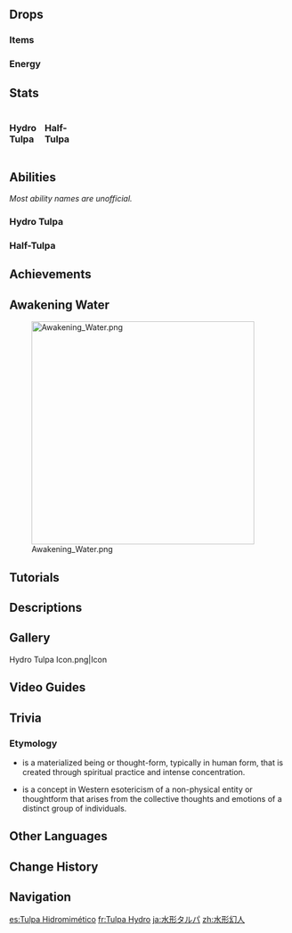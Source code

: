 {{About|the Normal Boss|the quest-exclusive variant|Narzissenkreuz (Enemy)}}
{{Enemy Infobox
|title    = Awakened Egregore
|dmgtype  = Hydro
|image    = Enemy Hydro Tulpa.png
|region   = Fontaine
|area     = Beryl Region
|type     = Normal Bosses
|family   = Elemental Lifeforms
|group    = 
|drops    = Water That Failed To Transcend
|weakpoint = no
|variants = Hydro Tulpa: Flashflood
}}
{{Enemy Intro}}

==Drops==
===Items===
{{World Boss Rewards
|gem         = Varunada Lazurite
|exclusive   = Water That Failed To Transcend
|sets        = Berserker,The Exile,Adventurer
}}

===Energy===
{{Energy Drops
|type  = Hydro
|hp1   = 66
|o1    = 1
|hp2   = 33
|o2    = 1
|hp3   = 0
|p3    = 2
}}

==Stats==
<div style="display:flex; column-gap: 15px; flex-direction: row; flex-wrap: wrap;"><div style="width:min-content;">
===Hydro Tulpa===
{{Enemy Stats
|hydro_res    = Immune

|res2         = Enhanced
|hydro_res2   = Immune
|resglobal2   = 55%

|hp_ratio     = 22
|hp_type      = 2
|atk_ratio    = 10
|atk_type     = 2
}}
</div><!--
--><div style="width:min-content;">
===Half-Tulpa===
{{Enemy Stats
|hydro        = Immune

|hp_ratio     = 2.4
|hp_type      = 2
|atk_ratio    = 2
|atk_type     = 2
}}
</div></div>

==Abilities==
''Most ability names are unofficial.''

===Hydro Tulpa===
{{Enemy Attacks
|name_1      = Fist Strike
|desc_1      = Attacks with its fist, dealing '''50% ATK''' as {{Color|Hydro DMG}}.
|name_2      = Spear Toss
|desc_2      = Throws a water-formed spear at the player, dealing '''60% ATK''' ('''90% ATK''' while enhanced) as {{Color|Hydro DMG}}.
|caption_2   = Normal
|file_2_2    = Hydro Tulpa Spear Toss 2
|caption_2_2 = Enhanced
|name_3      = Hammer Whirl
|desc_3      = Swings a water-formed hammer 3 times, dealing '''60% ATK''', '''62.5% ATK''', '''65% ATK''' ('''90% ATK''', '''92.5% ATK''', '''95% ATK''' while enhanced) as {{Color|Hydro DMG}}.
|caption_3   = Normal
|file_3_2    = Hydro Tulpa Hammer Whirl 2
|caption_3_2 = Enhanced
|name_4      = Sword Combo
|desc_4      = Swings a water-formed sword, then attacks its arm, dealing '''60% ATK''', '''65% ATK''' ('''90% ATK''', '''95% ATK''' while enhanced) as {{Color|Hydro DMG}}.
|caption_4   = Normal
|file_4_2    = Hydro Tulpa Sword Combo 2
|caption_4_2 = Enhanced
|name_5      = Triple Lancestrike
|desc_5      = Forms 3 lances which strike down near itself, each dealing '''100% ATK''' as {{Color|Hydro DMG}}. Many smaller lances will also strike down across the arena, each dealing '''20% ATK''' as {{Color|Hydro DMG}}.
|name_6      = Absorb Half-Tulpa
|desc_6      = During battle, a [[Half-Tulpa]] will spawn every '''12.5s'''. The Hydro Tulpa will periodically absorb a Half-Tulpa to enter an enhanced state for one attack (two attacks if in the [[Spiral Abyss]]): AoE and DMG dealt are increased, and [[RES]] to all DMG is increased by '''45%'''.
}}

===Half-Tulpa===
{{Transclude|Half-Tulpa|Abilities}}

==Achievements==
{{Achievement Topic Table|topic=Hydro Tulpa}}

==Awakening Water==
{{Description|A new life has awakened as the world turns, near where many destinies intersect.}}
[[File:Awakening Water.png|400px]]

==Tutorials==
{{Tutorial|Hydro Tulpa}}

==Descriptions==
{{Description|A human-shaped monster formed from the agglomeration of countless drops of water.|[[Adventurer Handbook]]}}
{{Description|A humanoid monster formed from the agglomeration of water.|[[Archive]], before {{Quest|Rowboat's Wake (Quest)}}}}
{{Description|A humanoid monster formed from the agglomeration of water.<br>Countless wills dissolved in the water, which, like the universe, was full of souls that wished to be born. Are the newborn Hydro Tulpas from the former or the latter? They're not as different as we'd like to think, anyway. The sun can't distinguish them, and neither can time, the surging tides, or even the darkness that permeates everything.|Archive, after {{Quest|Rowboat's Wake (Quest)}}}}

==Gallery==
<gallery>
Hydro Tulpa Icon.png|Icon
</gallery>

==Video Guides==
{{EVT
|video1   = https://youtu.be/EtMi_UHvMqs
|caption2 = How to EASILY Beat Hydro Tulpa in Genshin Impact - Free to Play Friendly!
}}

==Trivia==

=== Etymology ===

* {{W|Tulpa}} is a materialized being or thought-form, typically in human form, that is created through spiritual practice and intense concentration.
* {{Lang|{{w|Egregore}}|el=ἐγρήγορος}} is a concept in Western esotericism of a non-physical entity or thoughtform that arises from the collective thoughts and emotions of a distinct group of individuals.

==Other Languages==
{{Other Languages
|en      = Hydro Tulpa
|zhs     = 水形幻人
|zhs_rm  = Shuǐxíng Huànrén
|zht     = 水形幻人
|zht_rm  = Shuǐxíng Huànrén
|zh_tl   = Hydro Mimic Human
|ja      = 水形タルパ
|ja_rm   = Suikei Tarupa{{Assumed}}
|ja_tl   = 
|ko      = 물<->의 환인간
|ko_tl   = 
|es      = Tulpa Hidromimético
|es_tl   = Hydromimetic Tulpa
|fr      = Tulpa Hydro
|fr_tl   = Hydro Tulpa
|ru      = Гидротульпа
|ru_tl   = Hydro Tulpa
|th      = Hydro Tulpa
|vi      = Nhân Dạng Nước
|vi_tl   = 
|de      = Hydro-Imitator
|de_tl   = Hydro Imitator<!--also translates to "mimic"-->
|id      = Hydro Tulpa
|pt      = Tulpa Hydro
|pt_tl   = 
|tr      = Su Tulpası
|tr_tl   = {{Lex|Hydro|tr}} Tulpa
|it      = Tulpa di Hydro
|it_tl   = Hydro Tulpa
}}

==Change History==
{{Change History|4.2}}

==Navigation==
{{Enemy Navbox|Bosses}}

[[es:Tulpa Hidromimético]]
[[fr:Tulpa Hydro]]
[[ja:水形タルパ]]
[[zh:水形幻人]]
